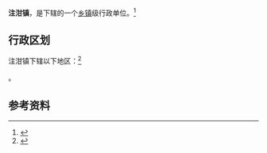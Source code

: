 {{中国乡级行政区|61/04/24/109/000}}

'''注泔镇'''，是{{PRC admin/fullname|61/04/24/109/000|3}}下辖的一个[[乡镇|乡镇]]级行政单位。<ref>{{PRC admin/ref sgc|{{PRC admin/parent|61/04/24/109/000}}}}</ref>

== 行政区划 ==

注泔镇下辖以下地区：<ref>{{PRC admin/ref sgc|61/04/24/109/000}}</ref>

{{PRC admin/children|61/04/24/109/000}}。

== 参考资料 ==

{{reflist}}

{{行政区划小作品}}
{{PRC admin/navcat|61/04/24/109/000}}